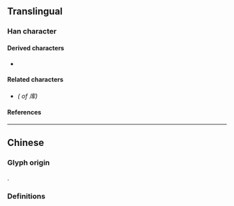{{also|庫}}
{{character info}}
==Translingual==

===Han character===
{{Han char|rn=53|rad=广|as=04|sn=7|four=|canj=IKQ|ids=⿸广车}}

====Derived characters====
* {{l|mul|[[裤]]}}

====Related characters====
* {{l|mul|[[庫]]}} ''({{w|Traditional Chinese|Traditional form}} of 库)''

====References====
{{Han ref|kx=0344.051|hdz=20874.010|uh=5E93}}

----

==Chinese==

===Glyph origin===
{{Han simp|庫|f=車|t=车}}.

===Definitions===
{{zh-see|庫}}